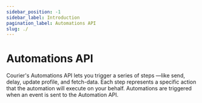 ```yaml
---
sidebar_position: -1
sidebar_label: Introduction
pagination_label: Automations API
slug: ./
---
```



# Automations API

Courier's Automations API lets you trigger a series of steps —like send, delay, update profile, and fetch-data. Each step represents a specific action that the automation will execute on your behalf. Automations are triggered when an event is sent to the Automation API.
